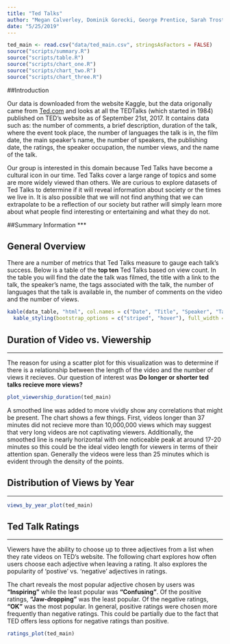 ```yaml
---
title: "Ted Talks"
author: "Megan Calverley, Dominik Gorecki, George Prentice, Sarah Trostle"
date: "5/25/2019"
---
```


```r
ted_main <- read.csv("data/ted_main.csv", stringsAsFactors = FALSE)
source("scripts/summary.R")
source("scripts/table.R")
source("scripts/chart_one.R")
source("scripts/chart_two.R")
source("scripts/chart_three.R")
```

##Introduction

Our data is downloaded from the website Kaggle, but the data origonally came
from [Ted.com](https://www.ted.com/talks) and looks at all the TEDTalks (which started in 1984) published on TED's website as of September 21st, 2017. It contains data such as: the number of comments, a brief description, duration of the talk, where the event took place, the number of languages the talk is in, the film date, the main speaker’s name, the number of speakers, the publishing date, the ratings, the speaker occupation, the number views, and the name of the talk. 

Our group is interested in this domain because Ted Talks have become a cultural icon in our time. Ted Talks cover a large range of topics and some are more widely viewed than others. We are curious to explore datasets of Ted Talks to determine if it will reveal information about society or the times we live in. It is also possible that we will not find anything that we can extrapolate to be a reflection of our society but rather will simply learn more about what people find interesting or entertaining and what they do not.

##Summary Information
***



## General Overview

There are a number of metrics that Ted Talks measure to gauge each talk's success. Below is a table of the **top ten** Ted Talks based on view count. In the table you will find the date the talk was filmed, the title with a link to the talk, the speaker's name, the tags associated with the talk, the number of languages that the talk is available in, the number of comments on the video and the number of views. 

```r
kable(data_table, "html", col.names = c("Date", "Title", "Speaker", "Tags", "Languages", "Comments", "Views")) %>%
  kable_styling(bootstrap_options = c("striped", "hover"), full_width = TRUE) %>% column_spec(1, width = "10em")
```

## Duration of Video vs. Viewership
***
The reason for using a scatter plot for this visualization was to determine 
if there is a relationship between the length of the video and the number of 
views it recieves. Our question of interest was 
**Do longer or shorter ted talks recieve more views?**

```r
plot_viewership_duration(ted_main)
```

A smoothed line was added to more vividly show any correlations that might be 
present. The chart shows a few things. First, videos longer than 37 minutes did
not recieve more than 10,000,000 views which may suggest that very long videos
are not captivating viewers. Additionally, the smoothed line is nearly 
horizontal with one noticeable peak at around 17-20 minutes so this could be 
the ideal video length for viewers in terms of their attention span. 
Generally the videos were less than 25 minutes which is evident through the 
density of the points.

## Distribution of Views by Year
***

```r
views_by_year_plot(ted_main)
```

## Ted Talk Ratings
***

Viewers have the ability to choose up to three adjectives from a list when they
rate videos on TED's website. The following chart explores how often users
choose each adjective when leaving a rating. It also explores the popularity of
'postive' vs. 'negative' adjectives in ratings.

The chart reveals the most popular adjective chosen by users was **"Inspiring"**
while the least popular was **"Confusing"**. Of the positive ratings,
**"Jaw-dropping"** was the least popular. Of the negative ratings,
**"OK"** was the most popular. In general, positive ratings were chosen more
frequently than negative ratings. This could be partially due to the fact that
TED offers less options for negative ratings than positive.

```r
ratings_plot(ted_main)
```